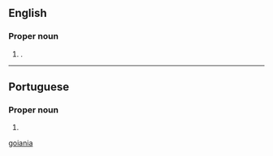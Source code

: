 ==English==

===Proper noun===
{{en-proper noun}}

# {{place|en|municipality/state capital|s/Goiás|c/Brazil}}.

[[Category:English terms spelled with Â|goiania]]

----

==Portuguese==

===Proper noun===
{{pt-proper noun}}

# {{place|pt|municipality/state capital|s/Goiás|c/Brazil|t1=Goiânia}}